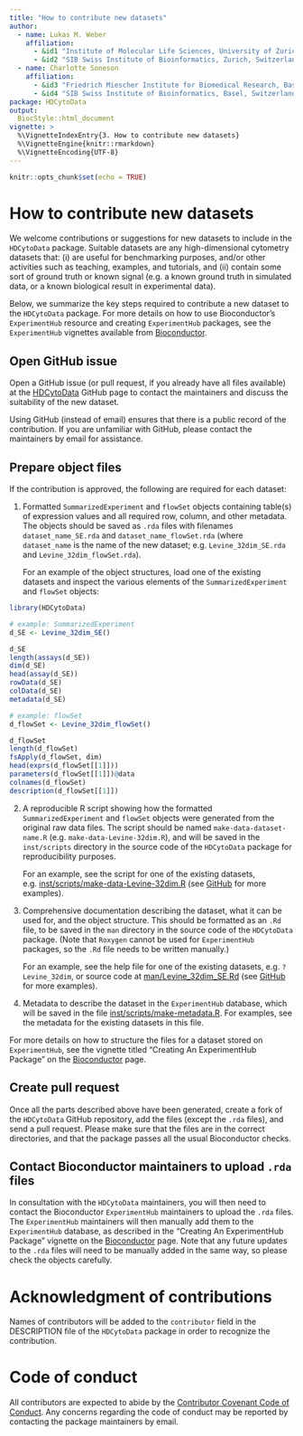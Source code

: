 ```yaml
---
title: "How to contribute new datasets"
author: 
  - name: Lukas M. Weber
    affiliation: 
      - &id1 "Institute of Molecular Life Sciences, University of Zurich, Zurich, Switzerland"
      - &id2 "SIB Swiss Institute of Bioinformatics, Zurich, Switzerland"
  - name: Charlotte Soneson
    affiliation: 
      - &id3 "Friedrich Miescher Institute for Biomedical Research, Basel, Switzerland"
      - &id4 "SIB Swiss Institute of Bioinformatics, Basel, Switzerland"
package: HDCytoData
output: 
  BiocStyle::html_document
vignette: >
  %\VignetteIndexEntry{3. How to contribute new datasets}
  %\VignetteEngine{knitr::rmarkdown}
  %\VignetteEncoding{UTF-8}
---
```


```r
knitr::opts_chunk$set(echo = TRUE)
```



# How to contribute new datasets

We welcome contributions or suggestions for new datasets to include in the `HDCytoData` package. Suitable datasets are any high-dimensional cytometry datasets that: (i) are useful for benchmarking purposes, and/or other activities such as teaching, examples, and tutorials, and (ii) contain some sort of ground truth or known signal (e.g. a known ground truth in simulated data, or a known biological result in experimental data).

Below, we summarize the key steps required to contribute a new dataset to the `HDCytoData` package. For more details on how to use Bioconductor's `ExperimentHub` resource and creating `ExperimentHub` packages, see the `ExperimentHub` vignettes available from [Bioconductor](http://bioconductor.org/packages/ExperimentHub).


## Open GitHub issue

Open a GitHub issue (or pull request, if you already have all files available) at the [HDCytoData](https://github.com/lmweber/HDCytoData) GitHub page to contact the maintainers and discuss the suitability of the new dataset.

Using GitHub (instead of email) ensures that there is a public record of the contribution. If you are unfamiliar with GitHub, please contact the maintainers by email for assistance.


## Prepare object files

If the contribution is approved, the following are required for each dataset:

1. Formatted `SummarizedExperiment` and `flowSet` objects containing table(s) of expression values and all required row, column, and other metadata. The objects should be saved as `.rda` files with filenames `dataset_name_SE.rda` and `dataset_name_flowSet.rda` (where `dataset_name` is the name of the new dataset; e.g. `Levine_32dim_SE.rda` and `Levine_32dim_flowSet.rda`).

    For an example of the object structures, load one of the existing datasets and inspect the various elements of the `SummarizedExperiment` and `flowSet` objects:
    
```r
library(HDCytoData)

# example: SummarizedExperiment
d_SE <- Levine_32dim_SE()

d_SE
length(assays(d_SE))
dim(d_SE)
head(assay(d_SE))
rowData(d_SE)
colData(d_SE)
metadata(d_SE)

# example: flowSet
d_flowSet <- Levine_32dim_flowSet()

d_flowSet
length(d_flowSet)
fsApply(d_flowSet, dim)
head(exprs(d_flowSet[[1]]))
parameters(d_flowSet[[1]])@data
colnames(d_flowSet)
description(d_flowSet[[1]])
```


2. A reproducible R script showing how the formatted `SummarizedExperiment` and `flowSet` objects were generated from the original raw data files. The script should be named `make-data-dataset-name.R` (e.g. `make-data-Levine-32dim.R`), and will be saved in the `inst/scripts` directory in the source code of the `HDCytoData` package for reproducibility purposes.

    For an example, see the script for one of the existing datasets, e.g. [inst/scripts/make-data-Levine-32dim.R](https://github.com/lmweber/HDCytoData/blob/master/inst/scripts/make-data-Levine-32dim.R) (see [GitHub](https://github.com/lmweber/HDCytoData) for more examples).


3. Comprehensive documentation describing the dataset, what it can be used for, and the object structure. This should be formatted as an `.Rd` file, to be saved in the `man` directory in the source code of the `HDCytoData` package. (Note that `Roxygen` cannot be used for `ExperimentHub` packages, so the `.Rd` file needs to be written manually.)

    For an example, see the help file for one of the existing datasets, e.g. `?Levine_32dim`, or source code at [man/Levine_32dim_SE.Rd](https://github.com/lmweber/HDCytoData/blob/master/man/Levine_32dim_SE.Rd) (see [GitHub](https://github.com/lmweber/HDCytoData) for more examples).


4. Metadata to describe the dataset in the `ExperimentHub` database, which will be saved in the file [inst/scripts/make-metadata.R](https://github.com/lmweber/HDCytoData/blob/master/inst/scripts/make-metadata.R). For examples, see the metadata for the existing datasets in this file.


For more details on how to structure the files for a dataset stored on `ExperimentHub`, see the vignette titled "Creating An ExperimentHub Package" on the [Bioconductor](http://bioconductor.org/packages/ExperimentHub) page.


## Create pull request

Once all the parts described above have been generated, create a fork of the `HDCytoData` GitHub repository, add the files (except the `.rda` files), and send a pull request. Please make sure that the files are in the correct directories, and that the package passes all the usual Bioconductor checks.


## Contact Bioconductor maintainers to upload `.rda` files

In consultation with the `HDCytoData` maintainers, you will then need to contact the Bioconductor `ExperimentHub` maintainers to upload the `.rda` files. The `ExperimentHub` maintainers will then manually add them to the `ExperimentHub` database, as described in the "Creating An ExperimentHub Package" vignette on the [Bioconductor](http://bioconductor.org/packages/ExperimentHub) page. Note that any future updates to the `.rda` files will need to be manually added in the same way, so please check the objects carefully.



# Acknowledgment of contributions

Names of contributors will be added to the `contributor` field in the DESCRIPTION file of the `HDCytoData` package in order to recognize the contribution.



# Code of conduct

All contributors are expected to abide by the [Contributor Covenant Code of Conduct](https://www.contributor-covenant.org/version/1/4/code-of-conduct). Any concerns regarding the code of conduct may be reported by contacting the package maintainers by email.



